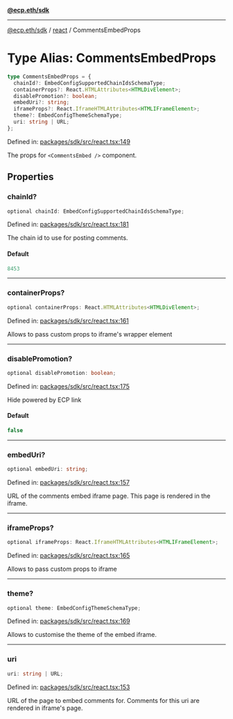 [**@ecp.eth/sdk**](../../index.mdx)

***

[@ecp.eth/sdk](/sdk-reference/index.mdx) / [react](/sdk-reference/react/index.mdx) / CommentsEmbedProps

# Type Alias: CommentsEmbedProps

```ts
type CommentsEmbedProps = {
  chainId?: EmbedConfigSupportedChainIdsSchemaType;
  containerProps?: React.HTMLAttributes<HTMLDivElement>;
  disablePromotion?: boolean;
  embedUri?: string;
  iframeProps?: React.IframeHTMLAttributes<HTMLIFrameElement>;
  theme?: EmbedConfigThemeSchemaType;
  uri: string | URL;
};
```

Defined in: [packages/sdk/src/react.tsx:149](https://github.com/ecp-eth/comments-monorepo/blob/main/packages/sdk/src/react.tsx#L149)

The props for `<CommentsEmbed />` component.

## Properties

### chainId?

```ts
optional chainId: EmbedConfigSupportedChainIdsSchemaType;
```

Defined in: [packages/sdk/src/react.tsx:181](https://github.com/ecp-eth/comments-monorepo/blob/main/packages/sdk/src/react.tsx#L181)

The chain id to use for posting comments.

#### Default

```ts
8453
```

***

### containerProps?

```ts
optional containerProps: React.HTMLAttributes<HTMLDivElement>;
```

Defined in: [packages/sdk/src/react.tsx:161](https://github.com/ecp-eth/comments-monorepo/blob/main/packages/sdk/src/react.tsx#L161)

Allows to pass custom props to iframe's wrapper element

***

### disablePromotion?

```ts
optional disablePromotion: boolean;
```

Defined in: [packages/sdk/src/react.tsx:175](https://github.com/ecp-eth/comments-monorepo/blob/main/packages/sdk/src/react.tsx#L175)

Hide powered by ECP link

#### Default

```ts
false
```

***

### embedUri?

```ts
optional embedUri: string;
```

Defined in: [packages/sdk/src/react.tsx:157](https://github.com/ecp-eth/comments-monorepo/blob/main/packages/sdk/src/react.tsx#L157)

URL of the comments embed iframe page. This page is rendered in the iframe.

***

### iframeProps?

```ts
optional iframeProps: React.IframeHTMLAttributes<HTMLIFrameElement>;
```

Defined in: [packages/sdk/src/react.tsx:165](https://github.com/ecp-eth/comments-monorepo/blob/main/packages/sdk/src/react.tsx#L165)

Allows to pass custom props to iframe

***

### theme?

```ts
optional theme: EmbedConfigThemeSchemaType;
```

Defined in: [packages/sdk/src/react.tsx:169](https://github.com/ecp-eth/comments-monorepo/blob/main/packages/sdk/src/react.tsx#L169)

Allows to customise the theme of the embed iframe.

***

### uri

```ts
uri: string | URL;
```

Defined in: [packages/sdk/src/react.tsx:153](https://github.com/ecp-eth/comments-monorepo/blob/main/packages/sdk/src/react.tsx#L153)

URL of the page to embed comments for. Comments for this uri are rendered in iframe's page.
